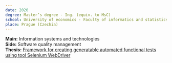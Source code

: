 ```yaml
---
date: 2020
degree: Master’s degree - Ing. (equiv. to MsC)
school: University of economics - Faculty of informatics and statistics
place: Prague (Czechia)
---
```



**Main:**   Information systems and technologies<br/>
**Side:**   Software quality management<br/>
**Thesis:** <a target="_blank" href='https://insis.vse.cz/zp/portal_zp.pl?prehled=vyhledavani;podrobnosti_zp=71091;zp=71091;dinfo_jazyk=3'>Framework for creating generatable automated functional tests using tool Selenium WebDriver</a>
